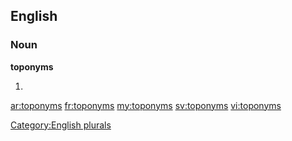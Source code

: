 ==English==

===Noun===
'''toponyms'''

# {{plural of|[[toponym]]}}

[[Category:English plurals]]

[[ar:toponyms]]
[[fr:toponyms]]
[[my:toponyms]]
[[sv:toponyms]]
[[vi:toponyms]]